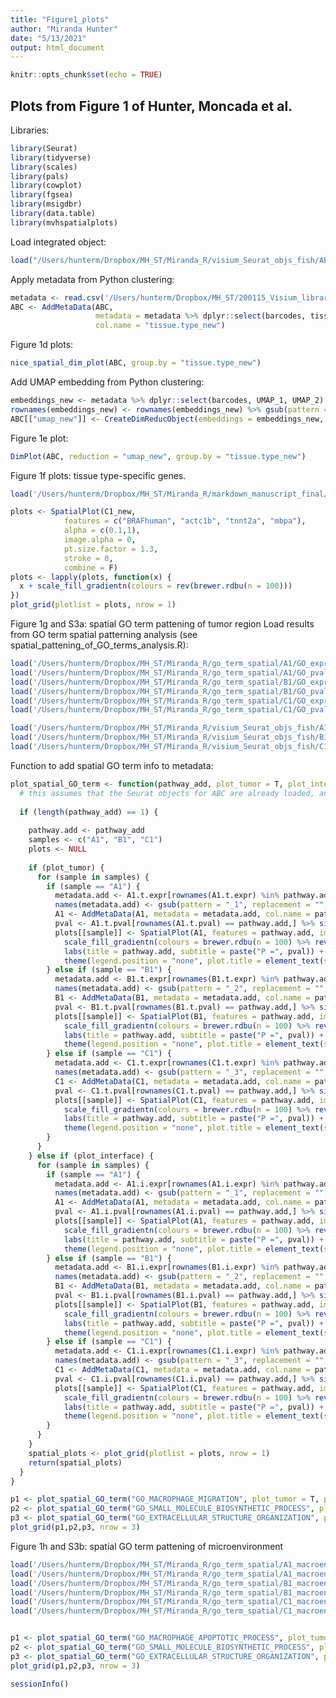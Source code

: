```yaml
---
title: "Figure1_plots"
author: "Miranda Hunter"
date: "5/13/2021"
output: html_document
---
```


```r
knitr::opts_chunk$set(echo = TRUE)
```

## Plots from Figure 1 of Hunter, Moncada et al.

Libraries:
``` r
library(Seurat)
library(tidyverse)
library(scales)
library(pals)
library(cowplot)
library(fgsea)
library(msigdbr)
library(data.table)
library(mvhspatialplots)
```

Load integrated object:
``` r
load("/Users/hunterm/Dropbox/MH_ST/Miranda_R/visium_Seurat_objs_fish/ABC_integrated_allgenes_new.R")
```

Apply metadata from Python clustering:
``` r
metadata <- read.csv('/Users/hunterm/Dropbox/MH_ST/200115_Visium_library_prep/Reuben analysis/Python_analyses/ABC_metadata_updated.csv')
ABC <- AddMetaData(ABC, 
                   metadata = metadata %>% dplyr::select(barcodes, tissue.type) %>% deframe(),
                   col.name = "tissue.type_new")
```

Figure 1d plots:
``` r
nice_spatial_dim_plot(ABC, group.by = "tissue.type_new")
```

Add UMAP embedding from Python clustering:
``` r
embeddings_new <- metadata %>% dplyr::select(barcodes, UMAP_1, UMAP_2) %>% column_to_rownames(var = "barcodes") %>% as.matrix()
rownames(embeddings_new) <- rownames(embeddings_new) %>% gsub(pattern = "\\.", replacement = "-", x = .)
ABC[["umap_new"]] <- CreateDimReducObject(embeddings = embeddings_new, key = "UMAP_", assay = "integrated")
```

Figure 1e plot:
``` r
DimPlot(ABC, reduction = "umap_new", group.by = "tissue.type_new")
```

Figure 1f plots: tissue type-specific genes.
``` r
load('/Users/hunterm/Dropbox/MH_ST/Miranda_R/markdown_manuscript_final/C1_new.R')

plots <- SpatialPlot(C1_new, 
            features = c("BRAFhuman", "actc1b", "tnnt2a", "mbpa"),
            alpha = c(0.1,1),
            image.alpha = 0,
            pt.size.factor = 1.3,
            stroke = 0,
            combine = F) 
plots <- lapply(plots, function(x) {
  x + scale_fill_gradientn(colours = rev(brewer.rdbu(n = 100)))
})
plot_grid(plotlist = plots, nrow = 1)
```

Figure 1g and S3a: spatial GO term pattening of tumor region
Load results from GO term spatial patterning analysis (see spatial_pattening_of_GO_terms_analysis.R):
``` r
load('/Users/hunterm/Dropbox/MH_ST/Miranda_R/go_term_spatial/A1/GO_expression_A1_tumor.R')
load('/Users/hunterm/Dropbox/MH_ST/Miranda_R/go_term_spatial/A1/GO_pval_A1_tumor.R')
load('/Users/hunterm/Dropbox/MH_ST/Miranda_R/go_term_spatial/B1/GO_expression_B1_tumor.R')
load('/Users/hunterm/Dropbox/MH_ST/Miranda_R/go_term_spatial/B1/GO_pval_B1_tumor.R')
load('/Users/hunterm/Dropbox/MH_ST/Miranda_R/go_term_spatial/C1/GO_expression_C1_tumor.R')
load('/Users/hunterm/Dropbox/MH_ST/Miranda_R/go_term_spatial/C1/GO_pval_C1_tumor.R')

load('/Users/hunterm/Dropbox/MH_ST/Miranda_R/visium_Seurat_objs_fish/A1_norm.R')
load('/Users/hunterm/Dropbox/MH_ST/Miranda_R/visium_Seurat_objs_fish/B1_norm.R')
load('/Users/hunterm/Dropbox/MH_ST/Miranda_R/visium_Seurat_objs_fish/C1_norm.R')
```

Function to add spatial GO term info to metadata:
``` r
plot_spatial_GO_term <- function(pathway_add, plot_tumor = T, plot_interface = F) {
  # this assumes that the Seurat objects for ABC are already loaded, and the expression and pval matrices
  
  if (length(pathway_add) == 1) {
    
    pathway.add <- pathway_add
    samples <- c("A1", "B1", "C1")
    plots <- NULL
    
    if (plot_tumor) {
      for (sample in samples) {
        if (sample == "A1") {
          metadata.add <- A1.t.expr[rownames(A1.t.expr) %in% pathway.add,] %>% t() %>% rescale(to = c(-1,1)) %>% data.frame() %>% rownames_to_column() %>% deframe()
          names(metadata.add) <- gsub(pattern = "_1", replacement = "", x = names(metadata.add))
          A1 <- AddMetaData(A1, metadata = metadata.add, col.name = pathway.add)
          pval <- A1.t.pval[rownames(A1.t.pval) == pathway.add,] %>% signif(digits = 4)
          plots[[sample]] <- SpatialPlot(A1, features = pathway.add, image.alpha = 0, stroke = 0, pt.size.factor = 1.3) + 
            scale_fill_gradientn(colours = brewer.rdbu(n = 100) %>% rev()) +
            labs(title = pathway.add, subtitle = paste("P =", pval)) +
            theme(legend.position = "none", plot.title = element_text(size = 14, hjust = 0.5), plot.subtitle = element_text(size = 12, hjust = 0.5))
        } else if (sample == "B1") {
          metadata.add <- B1.t.expr[rownames(B1.t.expr) %in% pathway.add,] %>% t() %>% rescale(to = c(-1,1)) %>% data.frame() %>% rownames_to_column() %>% deframe()
          names(metadata.add) <- gsub(pattern = "_2", replacement = "", x = names(metadata.add))
          B1 <- AddMetaData(B1, metadata = metadata.add, col.name = pathway.add)
          pval <- B1.t.pval[rownames(B1.t.pval) == pathway.add,] %>% signif(digits = 4)
          plots[[sample]] <- SpatialPlot(B1, features = pathway.add, image.alpha = 0, stroke = 0, pt.size.factor = 1.3) + 
            scale_fill_gradientn(colours = brewer.rdbu(n = 100) %>% rev()) +
            labs(title = pathway.add, subtitle = paste("P =", pval)) +
            theme(legend.position = "none", plot.title = element_text(size = 14, hjust = 0.5), plot.subtitle = element_text(size = 12, hjust = 0.5))
        } else if (sample == "C1") {
          metadata.add <- C1.t.expr[rownames(C1.t.expr) %in% pathway.add,] %>% t() %>% rescale(to = c(-1,1)) %>% data.frame() %>% rownames_to_column() %>% deframe()
          names(metadata.add) <- gsub(pattern = "_3", replacement = "", x = names(metadata.add))
          C1 <- AddMetaData(C1, metadata = metadata.add, col.name = pathway.add)
          pval <- C1.t.pval[rownames(C1.t.pval) == pathway.add,] %>% signif(digits = 4)
          plots[[sample]] <- SpatialPlot(C1, features = pathway.add, image.alpha = 0, stroke = 0, pt.size.factor = 1.3) + 
            scale_fill_gradientn(colours = brewer.rdbu(n = 100) %>% rev()) +
            labs(title = pathway.add, subtitle = paste("P =", pval)) +
            theme(legend.position = "none", plot.title = element_text(size = 14, hjust = 0.5), plot.subtitle = element_text(size = 12, hjust = 0.5))
        }
      }
    } else if (plot_interface) {
      for (sample in samples) {
        if (sample == "A1") {
          metadata.add <- A1.i.expr[rownames(A1.i.expr) %in% pathway.add,] %>% t() %>% rescale(to = c(-1,1)) %>% data.frame() %>% rownames_to_column() %>% deframe()
          names(metadata.add) <- gsub(pattern = "_1", replacement = "", x = names(metadata.add))
          A1 <- AddMetaData(A1, metadata = metadata.add, col.name = pathway.add)
          pval <- A1.i.pval[rownames(A1.i.pval) == pathway.add,] %>% signif(digits = 4)
          plots[[sample]] <- SpatialPlot(A1, features = pathway.add, image.alpha = 0, stroke = 0, pt.size.factor = 1.3) + 
            scale_fill_gradientn(colours = brewer.rdbu(n = 100) %>% rev()) +
            labs(title = pathway.add, subtitle = paste("P =", pval)) +
            theme(legend.position = "none", plot.title = element_text(size = 14, hjust = 0.5), plot.subtitle = element_text(size = 12, hjust = 0.5))
        } else if (sample == "B1") {
          metadata.add <- B1.i.expr[rownames(B1.i.expr) %in% pathway.add,] %>% t() %>% rescale(to = c(-1,1)) %>% data.frame() %>% rownames_to_column() %>% deframe()
          names(metadata.add) <- gsub(pattern = "_2", replacement = "", x = names(metadata.add))
          B1 <- AddMetaData(B1, metadata = metadata.add, col.name = pathway.add)
          pval <- B1.i.pval[rownames(B1.i.pval) == pathway.add,] %>% signif(digits = 4)
          plots[[sample]] <- SpatialPlot(B1, features = pathway.add, image.alpha = 0, stroke = 0, pt.size.factor = 1.3) + 
            scale_fill_gradientn(colours = brewer.rdbu(n = 100) %>% rev()) +
            labs(title = pathway.add, subtitle = paste("P =", pval)) +
            theme(legend.position = "none", plot.title = element_text(size = 14, hjust = 0.5), plot.subtitle = element_text(size = 12, hjust = 0.5))
        } else if (sample == "C1") {
          metadata.add <- C1.i.expr[rownames(C1.i.expr) %in% pathway.add,] %>% t() %>% rescale(to = c(-1,1)) %>% data.frame() %>% rownames_to_column() %>% deframe()
          names(metadata.add) <- gsub(pattern = "_3", replacement = "", x = names(metadata.add))
          C1 <- AddMetaData(C1, metadata = metadata.add, col.name = pathway.add)
          pval <- C1.i.pval[rownames(C1.i.pval) == pathway.add,] %>% signif(digits = 4)
          plots[[sample]] <- SpatialPlot(C1, features = pathway.add, image.alpha = 0, stroke = 0, pt.size.factor = 1.3) + 
            scale_fill_gradientn(colours = brewer.rdbu(n = 100) %>% rev()) +
            labs(title = pathway.add, subtitle = paste("P =", pval)) +
            theme(legend.position = "none", plot.title = element_text(size = 14, hjust = 0.5), plot.subtitle = element_text(size = 12, hjust = 0.5))
        }
      }
    }
    spatial_plots <- plot_grid(plotlist = plots, nrow = 1)
    return(spatial_plots)
  }
}
```

``` r
p1 <- plot_spatial_GO_term("GO_MACROPHAGE_MIGRATION", plot_tumor = T, plot_interface = F)
p2 <- plot_spatial_GO_term("GO_SMALL_MOLECULE_BIOSYNTHETIC_PROCESS", plot_tumor = T, plot_interface = F)
p3 <- plot_spatial_GO_term("GO_EXTRACELLULAR_STRUCTURE_ORGANIZATION", plot_tumor = T, plot_interface = F)
plot_grid(p1,p2,p3, nrow = 3)
```

Figure 1h and S3b: spatial GO term pattening of microenvironment
``` r
load('/Users/hunterm/Dropbox/MH_ST/Miranda_R/go_term_spatial/A1_macroenv/GO_expression_A1_macroenv.R')
load('/Users/hunterm/Dropbox/MH_ST/Miranda_R/go_term_spatial/A1_macroenv/GO_pval_A1_macroenv.R')
load('/Users/hunterm/Dropbox/MH_ST/Miranda_R/go_term_spatial/B1_macroenv/GO_expression_B1_macroenv.R')
load('/Users/hunterm/Dropbox/MH_ST/Miranda_R/go_term_spatial/B1_macroenv/GO_pval_B1_macroenv.R')
load('/Users/hunterm/Dropbox/MH_ST/Miranda_R/go_term_spatial/C1_macroenv/GO_expression_C1_macroenv.R')
load('/Users/hunterm/Dropbox/MH_ST/Miranda_R/go_term_spatial/C1_macroenv/GO_pval_C1_macroenv.R')


p1 <- plot_spatial_GO_term("GO_MACROPHAGE_APOPTOTIC_PROCESS", plot_tumor = F, plot_interface = T)
p2 <- plot_spatial_GO_term("GO_SMALL_MOLECULE_BIOSYNTHETIC_PROCESS", plot_tumor = F, plot_interface = T)
p3 <- plot_spatial_GO_term("GO_EXTRACELLULAR_STRUCTURE_ORGANIZATION", plot_tumor = F, plot_interface = T)
plot_grid(p1,p2,p3, nrow = 3)
```



``` r
sessionInfo()
```

